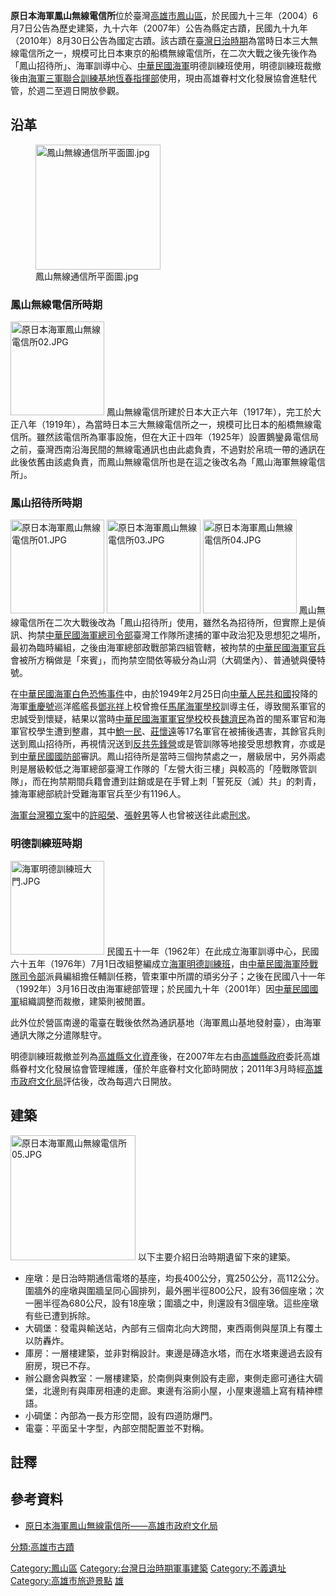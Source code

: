 {{tw monument
|name=原日本海軍鳳山無線電信所
|image=海軍明德訓練班碉堡.JPG
|imagename=大碉堡外觀
{{Infobox mapframe|tyep=shape|zoom=15|frame-width=280}}
|othername=鳳山招待所、海軍明德訓練班
|level=國定古蹟
|class=軍事設施
|time={{flagicon|Empire of Japan}}大正八年（1919年）
|location={{flagicon|ROC}}高雄市鳳山區勝利路{{r|文}}
|open=週二~週日9:00－17:00/週一公休{{r|自}}
|coordinates={{Coord|22.6299|120.3739|display=inline,title}}
|reg_url=https://nchdb.boch.gov.tw/assets/overview/monument/20100830000002
}}
'''原日本海軍鳳山無線電信所'''位於臺灣[[高雄市|高雄市]][[鳳山區|鳳山區]]，於民國九十三年（2004）6月7日公告為歷史建築{{r|高}}，九十六年（2007年）公告為縣定古蹟，民國九十九年（2010年）8月30日公告為國定古蹟{{r|文}}。該古蹟在[[臺灣日治時期|臺灣日治時期]]為當時日本三大無線電信所之一，規模可比日本東京的船橋無線電信所，在二次大戰之後先後作為「鳳山招待所」、海軍訓導中心、[[中華民國海軍|中華民國海軍]]明德訓練班使用，明德訓練班裁撤後由[[三軍聯合作戰訓練基地指揮部|海軍三軍聯合訓練基地恆春指揮部]]使用，現由高雄眷村文化發展協會進駐代管{{r|文}}，於週二至週日開放參觀。

== 沿革 ==
[[File:鳳山無線通信所平面圖.jpg|200px]]
=== 鳳山無線電信所時期 ===
[[File:原日本海軍鳳山無線電信所02.JPG|150px]]
鳳山無線電信所建於日本大正六年（1917年）{{r|自}}，完工於大正八年（1919年）{{r|調|page=2-6}}，為當時日本三大無線電信所之一{{NoteTag|1=另外兩個為建於1915年啟用的船橋無線電信所與1921年啟用的針尾無線電信所，前者位於東京附近的千葉縣，後者位於長崎佐世保海軍基地附近，利於與朝鮮半島和膠州灣一帶連絡，至於鳳山無線通信所則利於向南洋群島連絡{{r|調|page=2-6}}。}}，規模可比日本的船橋無線電信所。雖然該電信所為軍事設施，但在大正十四年（1925年）設置鵝鑾鼻電信局之前，臺灣西南沿海民間的無線電通訊也由此處負責，不過對於帛琉一帶{{NoteTag|1=當時該處為日本[[南洋廳|南洋廳]]所轄。}}的通訊在此後依舊由該處負責，而鳳山無線電信所也是在這之後改名為「鳳山海軍無線電信所」{{r|調|page=2-8}}。

=== 鳳山招待所時期 ===
[[File:原日本海軍鳳山無線電信所01.JPG|150px]]
[[File:原日本海軍鳳山無線電信所03.JPG|150px]]
[[File:原日本海軍鳳山無線電信所04.JPG|150px]]
鳳山無線電信所在二次大戰後改為「鳳山招待所」使用，雖然名為招待所，但實際上是偵訊、拘禁[[國防部海軍司令部|中華民國海軍總司令部]]臺灣工作隊所逮捕的軍中政治犯及思想犯之場所{{r|文}}，最初為臨時編組，之後由海軍總部政戰部第四組管轄，被拘禁的[[中華民國海軍|中華民國海軍]][[官兵|官兵]]會被所方稱做是「來賓」{{r|調|page=2-9}}，而拘禁空間依等級分為山洞（大碉堡內）、普通號與優特號{{r|調|page=2-10}}。

在[[中華民國海軍白色恐怖事件|中華民國海軍白色恐怖事件]]中，由於1949年2月25日向[[中華人民共和國|中華人民共和國]]投降的海軍[[重慶號|重慶號]]巡洋艦艦長[[鄧兆祥|鄧兆祥]]上校曾擔任[[馬尾海軍學校|馬尾海軍學校]]訓導主任，導致閩系軍官的忠誠受到懷疑，結果以當時[[中華民國海軍軍官學校|中華民國海軍軍官學校]]校長[[魏濟民|魏濟民]]為首的閩系軍官和海軍官校學生遭到整肅，其中[[鮑一民|鮑一民]]、[[莊懷遠|莊懷遠]]等17名軍官在被捕後遇害，其餘官兵則送到鳳山招待所，再視情況送到[[反共先鋒營|反共先鋒營]]或是管訓隊等地接受思想教育，亦或是到[[中華民國國防部|中華民國國防部]]審訊{{r|調|page=2-9}}。鳳山招待所是當時三個拘禁處之一，層級居中，另外兩處則是層級較低之海軍總部臺灣工作隊的「左營大街三樓」與較高的「陸戰隊管訓隊」，而在拘禁期間兵籍會遭到註銷或是在手臂上刺「誓死反（滅）共」的刺青，據海軍總部統計受難海軍官兵至少有1196人{{r|調|page=2-9}}。

[[海軍台灣獨立案|海軍台灣獨立案]]中的[[許昭榮|許昭榮]]、[[張幹男|張幹男]]等人也曾被送往此處[[刑求|刑求]]。{{r|許|page=463-464}}

=== 明德訓練班時期 ===
[[File:海軍明德訓練班大門.JPG|150px]]
民國五十一年（1962年）在此成立海軍訓導中心，民國六十五年（1976年）7月1日改組整編成立[[海軍明德訓練班|海軍明德訓練班]]{{NoteTag|1=除了鳳山海軍明德訓練班外，還有蘇澳陸軍明德訓練班和虎尾空軍明德訓練班，此外金門的明德訓練班並無軍種之分{{r|調|page=2-10}}。}}，由[[中華民國海軍陸戰隊|中華民國海軍陸戰隊司令部]]派員編組擔任輔訓任務{{NoteTag|1=鳳山明德訓練班的組織為班主任一人（上校）、副班主任一人（中校）、處長一人（中校）、作戰科長與行政科長各一人（少校）、隊長四人（上尉），底下有四個中隊{{r|調|page=2-10}}。}}，管束軍中所謂的頑劣分子{{r|高}}；之後在民國八十一年（1992年）3月16日改由海軍總部管理；於民國九十年（2001年）因[[中華民國國軍|中華民國國軍]]組織調整而裁撤，建築則被閒置{{r|調|page=2-10}}。

此外位於營區南邊的電臺在戰後依然為通訊基地（海軍鳳山基地發射臺），由海軍通訊大隊之分遣隊駐守{{r|調|page=2-12}}。

明德訓練班裁撤並列為[[高雄縣文化資產|高雄縣文化資產]]後，在2007年左右由[[高雄縣政府|高雄縣政府]]委託高雄縣眷村文化發展協會管理維護，僅於年底眷村文化節時開放；2011年3月時經[[高雄市政府文化局|高雄市政府文化局]]評估後，改為每週六日開放{{r|自}}。

== 建築 ==
[[File:原日本海軍鳳山無線電信所05.JPG|200px]]
以下主要介紹日治時期遺留下來的建築。
*座墩：是日治時期通信電塔的基座，均長400公分，寬250公分，高112公分。圍牆外的座墩與圍牆呈同心圓排列，最外圈半徑800公尺，設有36個座墩；次一圈半徑為680公尺，設有18座墩；圍牆之中，則還設有3個座墩{{r|調|page=3-6}}。這些座墩有些已遭到拆除。
*大碉堡：發電與輸送站，內部有三個南北向大跨間{{r|調|page=4-3}}，東西兩側與屋頂上有覆土以防轟炸{{r|調|page=4-6}}。
*庫房：一層樓建築，並非對稱設計{{r|調|page=4-18}}。東邊是磚造水塔，而在水塔東邊過去設有廚房，現已不存{{r|調|page=4-20}}。
*辦公廳舍與教室：一層樓建築，於南側與東側設有走廊，東側走廊可通往大碉堡，北邊則有與庫房相連的走廊{{r|調|page=4-21}}。東邊有浴廁小屋，小屋東邊牆上寫有精神標語{{r|調|page=4-22}}。
*小碉堡：內部為一長方形空間，設有四道防爆門{{r|調|page=4-30}}。
*電臺：平面呈十字型，內部空間配置並不對稱{{r|調|page=4-31}}。

== 註釋 ==
<div class="references-small">
{{NoteFoot}}
</div>

== 參考資料 ==
{{reflist|2|refs=
<ref name="文">{{cite web|url=https://nchdb.boch.gov.tw/assets/advanceSearch/monument/20100830000002|title=原日本海軍鳳山無線電信所|publisher=文化部文化資產局|access-date=2019-01-16|archive-date=2020-05-01|archive-url=https://web.archive.org/web/20200501192158/https://nchdb.boch.gov.tw/assets/advanceSearch/monument/20100830000002|dead-url=no}}</ref>
<ref name="高">{{cite book|author= |title=《高雄縣文化資產手冊－古蹟、歷史建築、遺址及自然地景》 |publisher=高雄縣政府文化局 |location=高雄縣岡山鎮 |isbn=978-986-00-7930-2 |pages=91頁 |date=2006年12月}}</ref>
<ref name="自">{{cite web |url=http://www.libertytimes.com.tw/2011/new/mar/18/today-south12.htm  |title=明德訓練班 週六日開放參觀 |publisher=自由電子報 |date=2011-03-18 |accessdate=2011-03-31 }}{{dead link|date=2017年12月 |bot=InternetArchiveBot |fix-attempted=yes }}</ref>
<ref name="調">{{cite book|author=高雄縣眷村文化發展協會 |title=《高雄縣原日本海軍通信隊基地（海軍明德訓練班）調查研究及修復計畫》 |publisher=高雄縣政府 |location=高雄縣鳳山市 |isbn=978-986-00-6153-6|date=2006年9月}}</ref>
<ref name="許">{{cite book|author=[[許昭榮|許昭榮]]受訪；[[張炎憲|張炎憲]]、[[曾秋美|曾秋美]]訪問 |title=〈許昭榮〉，收於《台灣獨立運動的先聲：台灣共和國》下冊，頁452-477 |publisher=吳三連台灣史料基金會 |isbn=957-97656-1-8 |pages=|date=2000年4月}}</ref>
}}
*[https://web.archive.org/web/20161220075143/http://heritage.khcc.gov.tw/Heritage.aspx?KeyID=446f19e4-d5b5-4cf5-b29f-78411cfa8967 原日本海軍鳳山無線電信所——高雄市政府文化局]

{{高雄市文化資產}}
{{中華民國國定古蹟}}
{{不義遺址}}
{{Authority control}}

[[Category:鳳山區|Category:鳳山區]]
[[分類:高雄市古蹟|分類:高雄市古蹟]]
[[Category:台灣日治時期軍事建築|Category:台灣日治時期軍事建築]]
[[Category:不義遺址|Category:不義遺址]]
[[Category:高雄市旅遊景點|Category:高雄市旅遊景點]]
[[Category:臺灣軍事設施類文化資產|雄]]